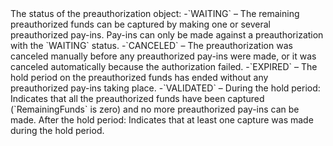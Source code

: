   

  
<ParamField body="PaymentStatus" type="string" required>     
The status of the preauthorization object:  
-`WAITING` – The remaining preauthorized funds can be captured by making one or several preauthorized pay-ins. Pay-ins can only be made against a preauthorization with the `WAITING` status.  
-`CANCELED` – The preauthorization was canceled manually before any preauthorized pay-ins were made, or it was canceled automatically because the authorization failed.  
-`EXPIRED` – The hold period on the preauthorized funds has ended without any preauthorized pay-ins taking place.  
-`VALIDATED` – During the hold period: Indicates that all the preauthorized funds have been captured (`RemainingFunds` is zero) and no more preauthorized pay-ins can be made. After the hold period: Indicates that at least one capture was made during the hold period.   

<Expandable title="properties">  

</Expandable> 
</ParamField>